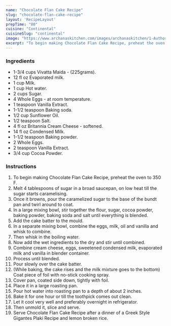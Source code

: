 ---
name: "Chocolate Flan Cake Recipe"
slug: "chocolate-flan-cake-recipe"
layout: 'RecipeLayout'
prepTime: "80"
cuisine: "Continental"
cuisineSlug: "continental"
image: "https://www.archanaskitchen.com/images/archanaskitchen/1-Author/Sadafabbasi79-yahoo.com/Chocolate_flan_cake_recipe_edited1.jpg"
excerpt: "To begin making Chocolate Flan Cake Recipe, preheat the oven to 350 F"
---

### Ingredients

- 1-3/4 cups Vivatta Maida - (225grams).
- 12 fl oz Evaporated milk.
- 1 cup Milk.
- 1 cup Hot water.
- 2 cups Sugar.
- 4 Whole Eggs - at room temperature.
- 1 teaspoon Vanilla Extract.
- 1-1/2 teaspoon Baking soda.
- 1/2 cup Sunflower Oil.
- 1/2 teaspoon Salt.
- 4 fl oz Britannia Cream Cheese - softened.
- 14 fl oz Condensed Milk.
- 1-1/2 teaspoon Baking powder.
- 2 Whole Eggs.
- 2 teaspoon Vanilla Extract.
- 3/4 cup Cocoa Powder.

### Instructions

1. To begin making Chocolate Flan Cake Recipe, preheat the oven to 350 F.
1. Melt 4 tablespoons of sugar in a broad saucepan, on low heat till the sugar starts caramelising.
1. Once it browns, pour the caramelized sugar to the base of the bundt pan and twirl around to coat.
1. In a large mixing bowl, stir together the flour, sugar, cocoa powder, baking powder, baking soda and salt until everything is blended.
1. Add the cake batter to the mould.
1. In a separate mixing bowl, combine the eggs, milk, oil and vanilla and whisk to combine.
1. Then whisk in the boiling water.
1. Now add the wet ingredients to the dry and stir until combined.
1. Combine cream cheese, eggs, sweetened condensed milk, evaporated milk and vanilla in blender container.
1. Process until blended.
1. Pour slowly over the cake batter.
1. (While baking, the cake rises and the milk mixture goes to the bottom) Coat piece of foil with no-stick cooking spray.
1. Cover pan, coated side down, tightly with foil.
1. Place it in a large roasting pan.
1. Pour hot water into roasting pan to a depth of about 2 inches.
1. Bake it for one hour or till the toothpick comes out clean.
1. Let it cool very well and preferably overnight in refrigerator.
1. Then unmold it, slice and serve.
1. Serve Chocolate Flan Cake Recipe after a dinner of a Greek Style Gigantes Plaki Recipe and lemon broken rice.
